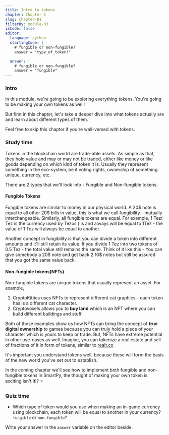 ```yaml
---
title: Intro to tokens
chapter: Chapter 1
slug: chapter-01
filterBy: module-03
isCode: false
editor:
  language: python
  startingCode: |
    # fungible or non-fungible?
    answer = "type_of_token?"

  answer: |
    # fungible or non-fungible?
    answer = "fungible"
---
```


### Intro
In this module, we're going to be exploring everything tokens. 
You're going to be making your own tokens as well!

But first in this chapter, let's take a deeper dive into what tokens actually are and learn about different types of them.

Feel free to skip this chapter if you're well-versed with tokens.


### Study time
Tokens in the blockchain world are trade-able assets. 
As simple as that, they hold value and may or may not be traded, either like money or like goods depending on which kind of token it is.
Usually they represent something in the eco-system, be it voting rights, ownership of something unique, currency, etc.

There are 2 types that we'll look into - Fungible and Non-fungible tokens.

#### Fungible Tokens
Fungible tokens are similar to money in our physical world.
A 20$ note is equal to all other 20$ bills in value, this is what we call fungibility - mutually interchangeable. 
Similarly, all fungible tokens are equal. 
For example, 1 Tez( Tez is the currency used by Tezos ) is and always will be equal to 1Tez - the value of 1 Tez will always be equal to another.

Another concept in fungibility is that you can divide a token into different amounts and it'll still retain its value. If you divide 1 Tez into two tokens of 0.5 Tez - the total value still remains the same. 
Think of it like this - You can give somebody a 20$ note and get back 2 10$ notes but still be assured that you got the same value back.

#### Non-fungible tokens(NFTs)
Non-fungible tokens are unique tokens that usually represent an asset.
For example, 
1. CryptoKitties uses NFTs to represent different cat graphics - each token has is a different cat character.
2. Cryptovoxels allows you to **buy land** which is an NFT where you can build different buildings and stuff.

Both of these examples show us how NFTs can bring the concept of **true digital ownership** to games because you can truly hold a piece of your character which is yours to keep or trade.
But, NFTs have extreme potential in other use-cases as well.
Imagine, you can tokenize a real estate and sell of fractions of it in form of tokens, similar to [realt.co](https://realt.co)

It's important you understand tokens well, because these will form the basis of the new world you've set out to establish.

In the coming chapter we'll see how to implement both fungible and non-fungible tokens in SmartPy, the thought of making your own token is exciting isn't it!? ⭐️ 

### Quiz time
- Which type of token would you use when making an in-game currency using blockchain, each token will be equal to another in your currency? `fungible` or `non-fungible`?

Write your answer in the `answer` variable on the editor beside.